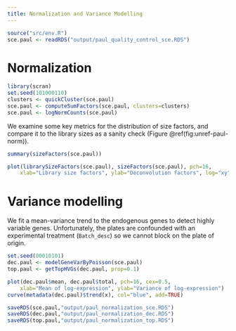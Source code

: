 ```yaml
---
title: Normalization and Variance Modelling
---
```


```r
source("src/env.R")
sce.paul <- readRDS("output/paul_quality_control_sce.RDS")
```

# Normalization

```r
library(scran)
set.seed(101000110)
clusters <- quickCluster(sce.paul)
sce.paul <- computeSumFactors(sce.paul, clusters=clusters)
sce.paul <- logNormCounts(sce.paul)
```

We examine some key metrics for the distribution of size factors, and compare it to the library sizes as a sanity check (Figure \@ref(fig:unref-paul-norm)).

```r
summary(sizeFactors(sce.paul))
```

```r
plot(librarySizeFactors(sce.paul), sizeFactors(sce.paul), pch=16,
    xlab="Library size factors", ylab="Deconvolution factors", log="xy")
```

# Variance modelling

We fit a mean-variance trend to the endogenous genes to detect highly variable genes.
Unfortunately, the plates are confounded with an experimental treatment (`Batch_desc`) so we cannot block on the plate of origin.

```r
set.seed(00010101)
dec.paul <- modelGeneVarByPoisson(sce.paul)
top.paul <- getTopHVGs(dec.paul, prop=0.1)
```

```r
plot(dec.paul$mean, dec.paul$total, pch=16, cex=0.5, 
    xlab="Mean of log-expression", ylab="Variance of log-expression")
curve(metadata(dec.paul)$trend(x), col="blue", add=TRUE)
```

```r
saveRDS(sce.paul,"output/paul_normalization_sce.RDS")
saveRDS(dec.paul,"output/paul_normalization_dec.RDS")
saveRDS(top.paul,"output/paul_normalization_top.RDS")
```

